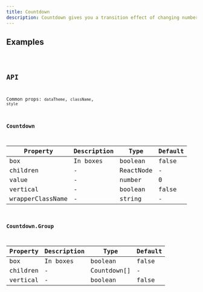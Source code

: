```yaml
---
title: Countdown
description: Countdown gives you a transition effect of changing numbers.
---
```


## Examples

<code src="./demo/basic.tsx" />

## API

Common props: `dataTheme`, `className`, `style`

### Countdown

| Property         | Description | Type      | Default |
| ---------------- | ----------- | --------- | ------- |
| box              | In boxes    | boolean   | false   |
| children         | -           | ReactNode | -       |
| value            | -           | number    | 0       |
| vertical         | -           | boolean   | false   |
| wrapperClassName | -           | string    | -       |

### Countdown.Group

| Property | Description | Type        | Default |
| -------- | ----------- | ----------- | ------- |
| box      | In boxes    | boolean     | false   |
| children | -           | Countdown[] | -       |
| vertical | -           | boolean     | false   |
